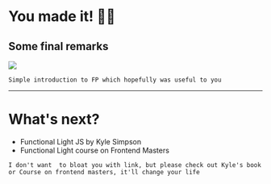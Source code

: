 
# You made it! 🎉🎉

Some final remarks
---
<Image size='80%' src='./assets/door.jpg' />

```notes
Simple introduction to FP which hopefully was useful to you
```
---
# What's next?

<ul>
<Appear>
<li>Functional Light JS by Kyle Simpson</li>
<li>Functional Light course on Frontend Masters</li>
</Appear>
</ul>

```notes
I don't want  to bloat you with link, but please check out Kyle's book or Course on frontend masters, it'll change your life
```
